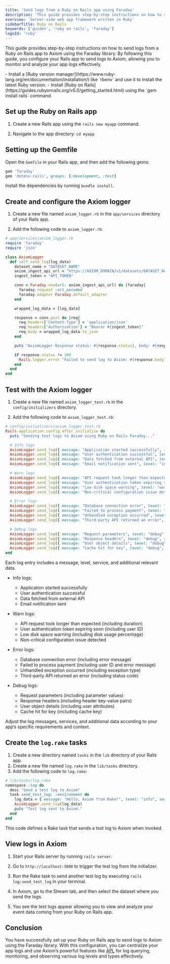 ```yaml
---
title: 'Send logs from a Ruby on Rails app using Faraday'
description: 'This guide provides step-by-step instructions on how to send logs from a Ruby on Rails app to Axiom using the Faraday library.'
overview: 'Server-side web app framework written in Ruby'
sidebarTitle: Ruby on Rails
keywords: ['guides', 'ruby on rails', 'faraday']
logoId: 'ruby'
---
```



This guide provides step-by-step instructions on how to send logs from a Ruby on Rails app to Axiom using the Faraday library. By following this guide, you configure your Rails app to send logs to Axiom, allowing you to monitor and analyze your app logs effectively.

<Prerequisites />
- Install a [Ruby version manager](https://www.ruby-lang.org/en/documentation/installation/) like `rbenv` and use it to install the latest Ruby version.
- Install [Ruby on Rails](https://guides.rubyonrails.org/v5.0/getting_started.html) using the `gem install rails` command.

## Set up the Ruby on Rails app

1. Create a new Rails app using the `rails new myapp` command.

2. Navigate to the app directory: `cd myapp`

## Setting up the Gemfile

Open the `Gemfile` in your Rails app, and then add the following gems:

```ruby
gem 'faraday'
gem 'dotenv-rails', groups: [:development, :test]
```

Install the dependencies by running `bundle install`.

## Create and configure the Axiom logger

1. Create a new file named `axiom_logger.rb` in the `app/services` directory of your Rails app.

2. Add the following code to `axiom_logger.rb`:

```ruby
# app/services/axiom_logger.rb
require 'faraday'
require 'json'

class AxiomLogger
  def self.send_log(log_data)
    dataset_name = "DATASET_NAME"
    axiom_ingest_api_url = "https://AXIOM_DOMAIN/v1/datasets/DATASET_NAME/ingest"
    ingest_token = "API_TOKEN"

    conn = Faraday.new(url: axiom_ingest_api_url) do |faraday|
      faraday.request :url_encoded
      faraday.adapter Faraday.default_adapter
    end

    wrapped_log_data = [log_data]

    response = conn.post do |req|
      req.headers['Content-Type'] = 'application/json'
      req.headers['Authorization'] = "Bearer #{ingest_token}"
      req.body = wrapped_log_data.to_json
    end

    puts "AxiomLogger Response status: #{response.status}, body: #{response.body}"

    if response.status != 200
      Rails.logger.error "Failed to send log to Axiom: #{response.body}"
    end
  end
end
```

<Info>
<ReplaceDatasetToken />
<ReplaceDomain />
</Info>

## Test with the Axiom logger

1. Create a new file named `axiom_logger_test.rb` in the `config/initializers` directory.

2. Add the following code to `axiom_logger_test.rb`:

```ruby
# config/initializers/axiom_logger_test.rb
Rails.application.config.after_initialize do
  puts "Sending test logs to Axiom using Ruby on Rails Faraday..."

  # Info logs
  AxiomLogger.send_log({ message: "Application started successfully", level: "info", service: "initializer" })
  AxiomLogger.send_log({ message: "User authentication successful", level: "info", service: "auth" })
  AxiomLogger.send_log({ message: "Data fetched from external API", level: "info", service: "external_api" })
  AxiomLogger.send_log({ message: "Email notification sent", level: "info", service: "email" })

  # Warn logs
  AxiomLogger.send_log({ message: "API request took longer than expected", level: "warn", service: "external_api", duration: 1500 })
  AxiomLogger.send_log({ message: "User authentication token expiring soon", level: "warn", service: "auth", user_id: 123 })
  AxiomLogger.send_log({ message: "Low disk space warning", level: "warn", service: "system", disk_usage: "85%" })
  AxiomLogger.send_log({ message: "Non-critical configuration issue detected", level: "warn", service: "config" })

  # Error logs
  AxiomLogger.send_log({ message: "Database connection error", level: "error", service: "database", error: "Timeout" })
  AxiomLogger.send_log({ message: "Failed to process payment", level: "error", service: "payment", user_id: 456, error: "Invalid card" })
  AxiomLogger.send_log({ message: "Unhandled exception occurred", level: "error", service: "application", exception: "NoMethodError" })
  AxiomLogger.send_log({ message: "Third-party API returned an error", level: "error", service: "integration", status_code: 500 })

  # Debug logs
  AxiomLogger.send_log({ message: "Request parameters", level: "debug", service: "api", params: { page: 1, limit: 20 } })
  AxiomLogger.send_log({ message: "Response headers", level: "debug", service: "api", headers: { "Content-Type" => "application/json" } })
  AxiomLogger.send_log({ message: "User object details", level: "debug", service: "user", user: { id: 789, name: "Axiom Observability", email: "support@axiom.co" } })
  AxiomLogger.send_log({ message: "Cache hit for key", level: "debug", service: "cache", key: "popular_products" })
end
```

Each log entry includes a message, level, service, and additional relevant data.

- Info logs:
    - Application started successfully
    - User authentication successful
    - Data fetched from external API
    - Email notification sent

- Warn logs:
    - API request took longer than expected (including duration)
    - User authentication token expiring soon (including user ID)
    - Low disk space warning (including disk usage percentage)
    - Non-critical configuration issue detected

- Error logs:
    - Database connection error (including error message)
    - Failed to process payment (including user ID and error message)
    - Unhandled exception occurred (including exception type)
    - Third-party API returned an error (including status code)

- Debug logs:
    - Request parameters (including parameter values)
    - Response headers (including header key-value pairs)
    - User object details (including user attributes)
    - Cache hit for key (including cache key)

Adjust the log messages, services, and additional data according to your app’s specific requirements and context.

## Create the `log.rake` tasks

1. Create a new directory named `tasks` in the `lib` directory of your Rails app.
2. Create a new file named `log.rake` in the `lib/tasks` directory.
3. Add the following code to `log.rake`:

```ruby
# lib/tasks/log.rake
namespace :log do
  desc "Send a test log to Axiom"
  task send_test_log: :environment do
    log_data = { message: "Hello, Axiom from Rake!", level: "info", service: "rake_task" }
    AxiomLogger.send_log(log_data)
    puts "Test log sent to Axiom."
  end
end
```

This code defines a Rake task that sends a test log to Axiom when invoked.

## View logs in Axiom

1. Start your Rails server by running `rails server`.

2. Go to `http://localhost:3000` to trigger the test log from the initializer.

3. Run the Rake task to send another test log by executing `rails log:send_test_log` in your terminal.

4. In Axiom, go to the Stream tab, and then select the dataset where you send the logs.

5. You see the test logs appear allowing you to view and analyze your event data coming from your Ruby on Rails app.

## Conclusion

You have successfully set up your Ruby on Rails app to send logs to Axiom using the Faraday library. With this configuration, you can centralize your app logs and use Axiom’s powerful features like [APL](/apl/introduction) for log querying, monitoring, and observing various log levels and types effectively.
